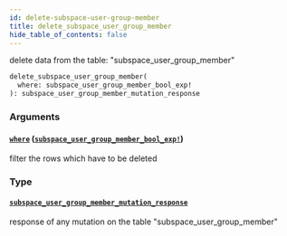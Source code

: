```yaml
---
id: delete-subspace-user-group-member
title: delete_subspace_user_group_member
hide_table_of_contents: false
---
```


delete data from the table: "subspace_user_group_member"

```graphql
delete_subspace_user_group_member(
  where: subspace_user_group_member_bool_exp!
): subspace_user_group_member_mutation_response
```

### Arguments

#### [`where`](#) ([`subspace_user_group_member_bool_exp!`](../inputs/subspace-user-group-member-bool-exp))

filter the rows which have to be deleted

### Type

#### [`subspace_user_group_member_mutation_response`](../objects/subspace-user-group-member-mutation-response)

response of any mutation on the table "subspace_user_group_member"
